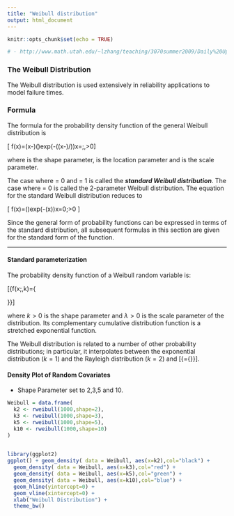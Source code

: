 ```yaml
---
title: "Weibull distribution"
output: html_document
---
```


```r
knitr::opts_chunk$set(echo = TRUE)

# - http://www.math.utah.edu/~lzhang/teaching/3070summer2009/Daily%20Updates/lectures/sec4_5.pdf
```



### The Weibull Distribution
The Weibull distribution is used extensively in reliability applications to model failure times.


### Formula

The formula for the probability density function of the general Weibull distribution is

\[ f(x)=\gamma\alpha(x-\mu\alpha)(\gamma-1)exp(-((x-\mu)/\alpha)\gamma)x=\mu;\gamma,\alpha>0\]

where \gamma is the shape parameter, \mu is the location parameter and \alpha is the scale parameter. 

The case where \mu = 0 and \alpha = 1 is called the ***standard Weibull distribution***. 
The case where \mu = 0 is called the 2-parameter Weibull distribution. The equation for the standard Weibull distribution reduces to

\[ f(x)=\gammax(\gamma-1)exp(-(x\gamma))x=0;\gamma>0 \]

Since the general form of probability functions can be expressed in terms of the standard distribution, all subsequent formulas in this section are given for the standard form of the function.

----------------------------------------------------------------------------------

#### Standard parameterization

The probability density function of a Weibull random variable is:

\[{\displaystyle f(x;\lambda ,k)={\begin{cases}{\frac {k}{\lambda }}\left({\frac {x}{\lambda }}\right)^{k-1}e^{-(x/\lambda )^{k}}&x\geq 0,\\0&x<0,\end{cases}}}\]


where $k > 0$ is the shape parameter and $\lambda > 0$ is the scale parameter of the distribution. Its complementary cumulative distribution function is a stretched exponential function. 


The Weibull distribution is related to a number of other probability distributions; in particular, it interpolates between the exponential distribution ($k = 1$) and the Rayleigh distribution ($k = 2$) and \[{\displaystyle \lambda ={\sqrt {2}}\sigma }\].

#### Density Plot of Random Covariates

 * Shape Parameter set to 2,3,5 and 10.

```r
Weibull = data.frame(
  k2 <- rweibull(1000,shape=2),
  k3 <- rweibull(1000,shape=3),
  k5 <- rweibull(1000,shape=5),
  k10 <- rweibull(1000,shape=10)
)
  
```

```r
library(ggplot2)
ggplot() + geom_density( data = Weibull, aes(x=k2),col="black") + 
  geom_density( data = Weibull, aes(x=k3),col="red") +
  geom_density( data = Weibull, aes(x=k5),col="green") + 
  geom_density( data = Weibull, aes(x=k10),col="blue") + 
  geom_hline(yintercept=0) + 
  geom_vline(xintercept=0) + 
  xlab("Weibull Distribution") + 
  theme_bw()
  
```
